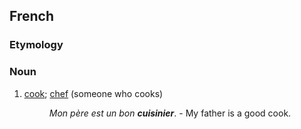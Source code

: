 ==French==

===Etymology===
{{suffix|cuisine|ier}}

===Noun===
{{fr-noun|m|f=cuisinière}}

# [[cook]]; [[chef]] (someone who cooks)
#:''Mon père est un bon '''cuisinier'''''. - My father is a good cook.
